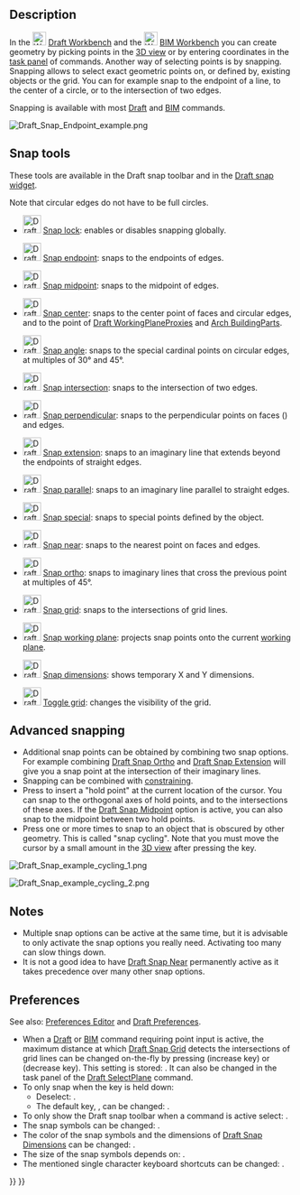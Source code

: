 <languages/>

{{Docnav
|[[Draft_snap_widget|Snap widget]]
|[[Draft_Constrain|Constrain]]
|[[Draft_Workbench|Draft]]
|IconL=
|IconR=
|IconC=Workbench_Draft.svg
}}

{{TOCright}}

== Description ==

In the [[Image:Workbench_Draft.svg|24px]] [[Draft_Workbench|Draft Workbench]] and the [[Image:Workbench_BIM.svg|24px]] [[BIM_Workbench|BIM Workbench]] you can create geometry by picking points in the [[3D_view|3D view]] or by entering coordinates in the [[Task_panel|task panel]] of commands. Another way of selecting points is by snapping. Snapping allows to select exact geometric points on, or defined by, existing objects or the grid. You can for example snap to the endpoint of a line, to the center of a circle, or to the intersection of two edges.

Snapping is available with most [[Draft_Workbench|Draft]] and [[BIM_Workbench|BIM]] commands.

[[Image:Draft_Snap_Endpoint_example.png]]
{{Caption|Snapping to the endpoint of an edge}}

== Snap tools ==

These tools are available in the Draft snap toolbar and in the [[Draft_snap_widget|Draft snap widget]].

Note that circular edges do not have to be full circles.

* [[Image:Draft_Snap_Lock.svg|32px]] [[Draft_Snap_Lock|Snap lock]]: enables or disables snapping globally.

* [[Image:Draft_Snap_Endpoint.svg|32px]] [[Draft_Snap_Endpoint|Snap endpoint]]: snaps to the endpoints of edges.

* [[Image:Draft_Snap_Midpoint.svg|32px]] [[Draft_Snap_Midpoint|Snap midpoint]]: snaps to the midpoint of edges.

* [[Image:Draft_Snap_Center.svg|32px]] [[Draft_Snap_Center|Snap center]]: snaps to the center point of faces and circular edges, and to the {{PropertyData|Placement}} point of [[Draft_WorkingPlaneProxy|Draft WorkingPlaneProxies]] and [[Arch_BuildingPart|Arch BuildingParts]].

* [[Image:Draft_Snap_Angle.svg|32px]] [[Draft_Snap_Angle|Snap angle]]: snaps to the special cardinal points on circular edges, at multiples of 30° and 45°.

* [[Image:Draft_Snap_Intersection.svg|32px]] [[Draft_Snap_Intersection|Snap intersection]]: snaps to the intersection of two edges.

* [[Image:Draft_Snap_Perpendicular.svg|32px]] [[Draft_Snap_Perpendicular|Snap perpendicular]]: snaps to the perpendicular points on faces ({{Version|0.21}}) and edges.

* [[Image:Draft_Snap_Extension.svg|32px]] [[Draft_Snap_Extension|Snap extension]]: snaps to an imaginary line that extends beyond the endpoints of straight edges.

* [[Image:Draft_Snap_Parallel.svg|32px]] [[Draft_Snap_Parallel|Snap parallel]]: snaps to an imaginary line parallel to straight edges.

* [[Image:Draft_Snap_Special.svg|32px]] [[Draft_Snap_Special|Snap special]]: snaps to special points defined by the object.

* [[Image:Draft_Snap_Near.svg|32px]] [[Draft_Snap_Near|Snap near]]: snaps to the nearest point on faces and edges.

* [[Image:Draft_Snap_Ortho.svg|32px]] [[Draft_Snap_Ortho|Snap ortho]]: snaps to imaginary lines that cross the previous point at multiples of 45°.

* [[Image:Draft_Snap_Grid.svg|32px]] [[Draft_Snap_Grid|Snap grid]]: snaps to the intersections of grid lines.

* [[Image:Draft_Snap_WorkingPlane.svg|32px]] [[Draft_Snap_WorkingPlane|Snap working plane]]: projects snap points onto the current [[Draft_SelectPlane|working plane]].

* [[Image:Draft_Snap_Dimensions.svg|32px]] [[Draft_Snap_Dimensions|Snap dimensions]]: shows temporary X and Y dimensions.

* [[Image:Draft_ToggleGrid.svg|32px]] [[Draft_ToggleGrid|Toggle grid]]: changes the visibility of the grid.

== Advanced snapping ==

* Additional snap points can be obtained by combining two snap options. For example combining [[Draft_Snap_Ortho|Draft Snap Ortho]] and [[Draft_Snap_Extension|Draft Snap Extension]] will give you a snap point at the intersection of their imaginary lines.
* Snapping can be combined with [[Draft_Constrain|constraining]].
* Press {{KEY|Q}} to insert a "hold point" at the current location of the cursor. You can snap to the orthogonal axes of hold points, and to the intersections of these axes. If the [[Draft_Snap_Midpoint|Draft Snap Midpoint]] option is active, you can also snap to the midpoint between two hold points.
* Press {{KEY|`}} one or more times to snap to an object that is obscured by other geometry. This is called "snap cycling". Note that you must move the cursor by a small amount in the [[3D_view|3D view]] after pressing the key.

[[Image:Draft_Snap_example_cycling_1.png]]
{{Caption|Snap cycling 1: The red rectangle was created first therefore it has snap priority. Without snap cycling you cannot snap to the green rectangle where it is overlapped by the red rectangle.}}

[[Image:Draft_Snap_example_cycling_2.png]]
{{Caption|Snap cycling 2: After using the snap cycle key once the green rectangle receives snap priority. Snapping to the midpoint of the overlapped green edge is now possible.}}

== Notes ==

* Multiple snap options can be active at the same time, but it is advisable to only activate the snap options you really need. Activating too many can slow things down.
* It is not a good idea to have [[Draft_Snap_Near|Draft Snap Near]] permanently active as it takes precedence over many other snap options.

== Preferences ==

See also: [[Preferences_Editor|Preferences Editor]] and [[Draft_Preferences|Draft Preferences]].

* When a [[Draft_Workbench|Draft]] or [[BIM_Workbench|BIM]] command requiring point input is active, the maximum distance at which [[Draft_Snap_Grid|Draft Snap Grid]] detects the intersections of grid lines can be changed on-the-fly by pressing {{KEY|P}} (increase key) or {{KEY|M}} (decrease key). This setting is stored: {{MenuCommand|Tools → Edit parameters... → BaseApp → Preferences → Mod → Draft → snapRange}}. It can also be changed in the task panel of the [[Draft_SelectPlane|Draft SelectPlane]] command.
* To only snap when the {{MenuCommand|Snap modifier}} key is held down:
** Deselect: {{MenuCommand|Edit → Preferences... → Draft → Grid and snapping → Always snap}}.
** The default {{MenuCommand|Snap modifier}} key, {{KEY|Ctrl}}, can be changed: {{MenuCommand|Edit → Preferences... → Draft → Grid and snapping → Snap modifier}}.
* To only show the Draft snap toolbar when a command is active select: {{MenuCommand|Edit → Preferences... → Draft → Interface → Only show the Draft snap toolbar during commands}}. {{Version|1.0}}
* The snap symbols can be changed: {{MenuCommand|Edit → Preferences... → Draft → Grid and snapping → Snap symbol style}}.
* The color of the snap symbols and the dimensions of [[Draft_Snap_Dimensions|Draft Snap Dimensions]] can be changed: {{MenuCommand|Edit → Preferences... → Draft → Grid and snapping → Snap symbol color}}.
* The size of the snap symbols depends on: {{MenuCommand|Edit → Preferences... → Display → 3D View → Marker size}}. {{Version|1.0}}
* The mentioned single character keyboard shortcuts can be changed: {{MenuCommand|Edit → Preferences... → Draft → Interface → In-command shortcuts}}.


<div class="mw-translate-fuzzy">
{{Docnav/ru
|[[Draft_Constrain/ru|Ограничивание]]
|
|[[Draft_Workbench/ru|Draft]]
|IconL=
|IconR=
|IconC=Workbench_Draft.svg
}}
</div>

{{Draft Tools navi{{#translation:}}}}
{{Userdocnavi{{#translation:}}}}